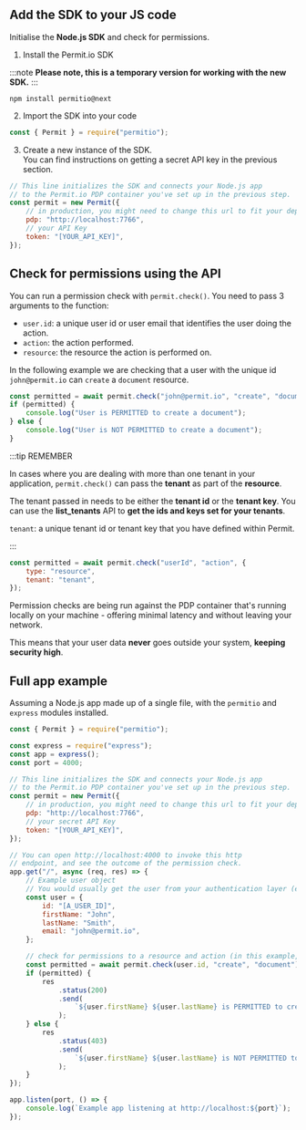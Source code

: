 ## Add the SDK to your JS code

Initialise the **Node.js SDK** and check for permissions.

1. Install the Permit.io SDK

:::note
**Please note, this is a temporary version for working with the new SDK.**
:::

```
npm install permitio@next
```

2. Import the SDK into your code

```js
const { Permit } = require("permitio");
```

3. Create a new instance of the SDK. <br/>
   You can find instructions on getting a secret API key in the previous section.

```js
// This line initializes the SDK and connects your Node.js app
// to the Permit.io PDP container you've set up in the previous step.
const permit = new Permit({
	// in production, you might need to change this url to fit your deployment
	pdp: "http://localhost:7766",
	// your API Key
	token: "[YOUR_API_KEY]",
});
```

## Check for permissions using the API

You can run a permission check with `permit.check()`. You need to pass 3 arguments to the function:

- `user.id`: a unique user id or user email that identifies the user doing the action.
- `action`: the action performed.
- `resource`: the resource the action is performed on.

In the following example we are checking that a user with the unique id `john@permit.io` can `create` a `document` resource.

```js
const permitted = await permit.check("john@permit.io", "create", "document");
if (permitted) {
	console.log("User is PERMITTED to create a document");
} else {
	console.log("User is NOT PERMITTED to create a document");
}
```

:::tip REMEMBER

In cases where you are dealing with more than one tenant in your application, `permit.check()` can pass the **tenant** as part of the **resource**.

The tenant passed in needs to be either the **tenant id** or the **tenant key**.
You can use the **list_tenants** API to **get the ids and keys set for your tenants**.

`tenant`: a unique tenant id or tenant key that you have defined within Permit.

:::

```js
const permitted = await permit.check("userId", "action", {
	type: "resource",
	tenant: "tenant",
});
```

Permission checks are being run against the PDP container that's running locally on your machine - offering
minimal latency and without leaving your network.

This means that your user data **never** goes outside your system, **keeping security high**.

## Full app example

Assuming a Node.js app made up of a single file, with the `permitio` and `express` modules installed.

```js
const { Permit } = require("permitio");

const express = require("express");
const app = express();
const port = 4000;

// This line initializes the SDK and connects your Node.js app
// to the Permit.io PDP container you've set up in the previous step.
const permit = new Permit({
	// in production, you might need to change this url to fit your deployment
	pdp: "http://localhost:7766",
	// your secret API Key
	token: "[YOUR_API_KEY]",
});

// You can open http://localhost:4000 to invoke this http
// endpoint, and see the outcome of the permission check.
app.get("/", async (req, res) => {
	// Example user object
	// You would usually get the user from your authentication layer (e.g. Auth0, Cognito, etc) via a JWT token or a database.
	const user = {
		id: "[A_USER_ID]",
		firstName: "John",
		lastName: "Smith",
		email: "john@permit.io",
	};

	// check for permissions to a resource and action (in this example, create a document)
	const permitted = await permit.check(user.id, "create", "document");
	if (permitted) {
		res
			.status(200)
			.send(
				`${user.firstName} ${user.lastName} is PERMITTED to create document!`
			);
	} else {
		res
			.status(403)
			.send(
				`${user.firstName} ${user.lastName} is NOT PERMITTED to create document!`
			);
	}
});

app.listen(port, () => {
	console.log(`Example app listening at http://localhost:${port}`);
});
```
